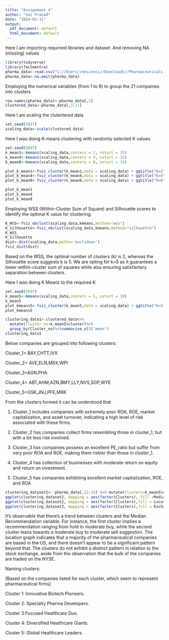 ---
title: "Assignment 4"
author: "Sai Prasad"
date: "2024-03-31"
output:
  pdf_document: default
  html_document: default
---
Here I am importing requrired libraries and dataset. And removing NA (missing) values
```{r}
library(tidyverse)
library(factoextra)
pharma_data<-read.csv("C://Users//desineni//Downloads//Pharmaceuticals (2).csv")
pharma_data<-na.omit(pharma_data)
```
Employing the numerical variables (from 1 to 9) to group the 21 companies into clusters
```{r}
row.names(pharma_data)<-pharma_data[,1]
clustered_data<-pharma_data[,3:11]

```
Here I am scaling the clutertered data
```{r}
set.seed(5097)
scaling_data<-scale(clustered_data)

```

Here I was doing K-means clustering with randomly selected K values.
```{r}
set.seed(5097)
k_mean1<-kmeans(scaling_data,centers = 2, nstart = 15)
k_mean4<-kmeans(scaling_data,centers = 4, nstart = 15)
k_mean8<-kmeans(scaling_data,centers = 8, nstart = 15)

plot_k_mean1<-fviz_cluster(k_mean1,data = scaling_data) + ggtitle("K=2")
plot_k_mean4<-fviz_cluster(k_mean4,data = scaling_data) + ggtitle("K=4")
plot_k_mean8<-fviz_cluster(k_mean8,data = scaling_data) + ggtitle("K=8")

plot_k_mean1
plot_k_mean4
plot_k_mean8


```

Employing WSS (Within-Cluster Sum of Square) and Silhouette scores to identify 
the optimal K value for clustering.

```{r}
K_WSS<-fviz_nbclust(scaling_data,kmeans,method="wss")
K_Silhouette<-fviz_nbclust(scaling_data,kmeans,method="silhouette")
K_WSS
K_Silhouette
dist<-dist(scaling_data,metho='euclidean')
fviz_dist(dist)
```
Based on the WSS, the optimal number of clusters (k) is 2, whereas the Silhouette score suggests k is 5. We are opting for k=5 as it guarantees a lower within-cluster sum of squares while also ensuring satisfactory separation between clusters.



Here I was doing K Means to the required K
```{r}
set.seed(5097)
k_mean5<-kmeans(scaling_data,centers = 5, nstart = 10)
k_mean5
plot_kmeans5<-fviz_cluster(k_mean5,data = scaling_data) + ggtitle("K=5")
plot_kmeans5

clustering_data1<-clustered_data%>%
  mutate(Cluster_no=k_mean5$cluster)%>%
  group_by(Cluster_no)%>%summarise_all('mean')
clustering_data1

```
Below companies are grouped into following clusters:


Cluster_1= BAY,CHTT,IVX


Cluster_2= AVE,ELN,MRX,WPI 


Cluster_3=AGN,PHA


Cluster_4= ABT,AHM,AZN,BMY,LLY,NVS,SGP,WYE


Cluster_5=GSK,JNJ,PFE,MRK




From the clusters formed it can be understood that 


1. Cluster_1 includes companies with extremely poor ROA, ROE, market capitalization, and asset turnover, indicating a high level of risk associated with these firms.


2. Cluster_2  has companies collect firms resembling those in cluster_1, but with a bit less risk involved.


3. Cluster_3 has companies possess an excellent PE_ratio but suffer from very poor ROA and ROE, making them riskier than those in cluster_1.


4. Cluster_4 has collection of businesses with moderate return on equity and return on investment.


5. Cluster_5 has companies exhibiting excellent market capitalization, ROE, and ROA


```{r}
clustering_dataset2<- pharma_data[,12:14] %>% mutate(Clusters=k_mean5$cluster)
ggplot(clustering_dataset2, mapping = aes(factor(Clusters), fill =Median_Recommendation))+geom_bar(position='dodge')+labs(x ='Clusters')
ggplot(clustering_dataset2, mapping = aes(factor(Clusters),fill = Location))+geom_bar(position = 'dodge')+labs(x ='Clusters')
ggplot(clustering_dataset2, mapping = aes(factor(Clusters),fill = Exchange))+geom_bar(position = 'dodge')+labs(x ='Clusters')


```

It's observable that there's a trend between clusters and the Median Recommendation variable. For instance, the first cluster implies a recommendation ranging from hold to moderate buy, while the second cluster leans towards a moderate buy to moderate sell suggestion.
The location graph indicates that a majority of the pharmaceutical companies are based in the US, and there doesn't appear to be a significant pattern beyond that.
The clusters do not exhibit a distinct pattern in relation to the stock exchange, aside from the observation that the bulk of the companies are traded on the NYSE.


Naming clusters:


[Based on the companies listed for each cluster, which seem to represent pharmaceutical firms]


Cluster 1: Innovative Biotech Pioneers.


Cluster 2: Specialty Pharma Developers.


Cluster 3:Focused Healthcare Duo.


Cluster 4: Diversified Healthcare Giants.


Cluster 5: Global Healthcare Leaders.